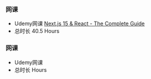 ### 网课
- Udemy网课 [Next.js 15 & React - The Complete Guide](https://www.udemy.com/share/104cpi3@GD_usXbcVjF-1CNmkvhm97UwO2bNQxVa_sv8HiuO-zDHqSshlgs1Lj2aOoNMycNraw==/)
- 总时长 40.5 Hours


### 网课
- Udemy网课 []()
- 总时长  Hours
